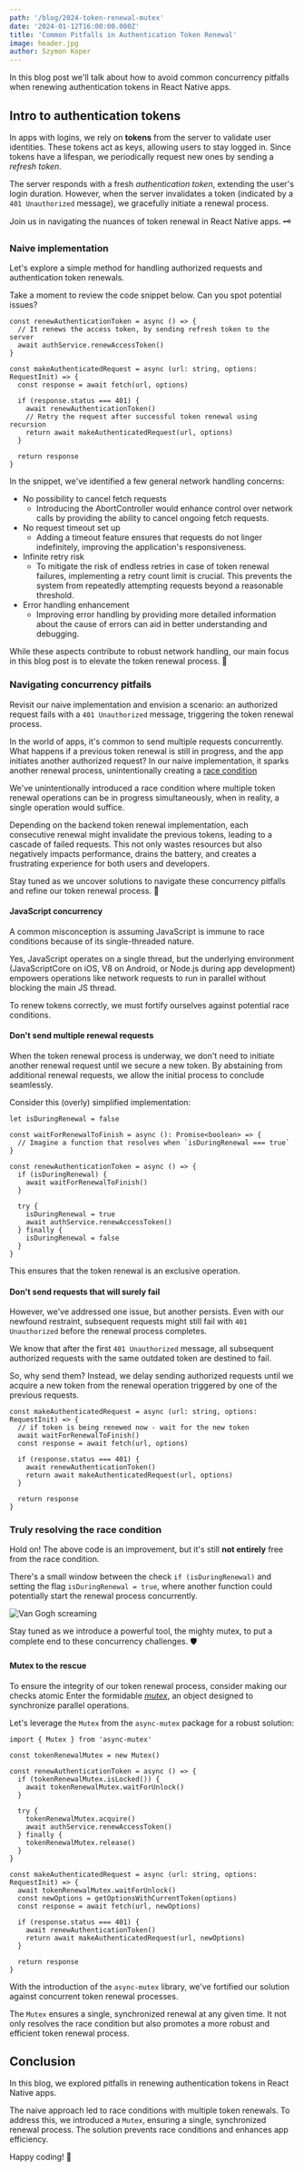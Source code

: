 ```yaml
---
path: '/blog/2024-token-renewal-mutex'
date: '2024-01-12T16:00:00.000Z'
title: 'Common Pitfalls in Authentication Token Renewal'
image: header.jpg
author: Szymon Koper
---
```


In this blog post we'll talk about how to avoid common concurrency pitfalls when renewing authentication tokens in React Native apps.


## Intro to authentication tokens

In apps with logins, we rely on **tokens** from the server to validate user identities.
These tokens act as keys, allowing users to stay logged in.
Since tokens have a lifespan, we periodically request new ones by sending a _refresh token_.

The server responds with a fresh _authentication token_, extending the user's login duration.
However, when the server invalidates a token (indicated by a `401 Unauthorized` message), we gracefully initiate a renewal process.

Join us in navigating the nuances of token renewal in React Native apps. 🗝️


### Naive implementation

Let's explore a simple method for handling authorized requests and authentication token renewals.

Take a moment to review the code snippet below. Can you spot potential issues?

```tsx
const renewAuthenticationToken = async () => {
  // It renews the access token, by sending refresh token to the server
  await authService.renewAccessToken()
}

const makeAuthenticatedRequest = async (url: string, options: RequestInit) => {
  const response = await fetch(url, options)

  if (response.status === 401) {
    await renewAuthenticationToken()
    // Retry the request after successful token renewal using recursion
    return await makeAuthenticatedRequest(url, options)
  }

  return response
}
```

In the snippet, we've identified a few general network handling concerns:

 - No possibility to cancel fetch requests
   - Introducing the AbortController would enhance control over network calls by providing the ability to cancel ongoing fetch requests.
 - No request timeout set up
   - Adding a timeout feature ensures that requests do not linger indefinitely, improving the application's responsiveness.
 - Infinite retry risk
   - To mitigate the risk of endless retries in case of token renewal failures, implementing a retry count limit is crucial. This prevents the system from repeatedly attempting requests beyond a reasonable threshold.
 - Error handling enhancement
   - Improving error handling by providing more detailed information about the cause of errors can aid in better understanding and debugging.

While these aspects contribute to robust network handling, our main focus in this blog post is to elevate the token renewal process. 🚀


### Navigating concurrency pitfails

Revisit our naive implementation and envision a scenario: an authorized request fails with a `401 Unauthorized` message, triggering the token renewal process.

In the world of apps, it's common to send multiple requests concurrently.
What happens if a previous token renewal is still in progress, and the app initiates another authorized request?
In our naive implementation, it sparks another renewal process, unintentionally creating a [race condition](https://en.wikipedia.org/wiki/Race_condition)

We've unintentionally introduced a race condition where multiple token renewal operations can be in progress simultaneously, when in reality, a single operation would suffice.

Depending on the backend token renewal implementation, each consecutive renewal might invalidate the previous tokens, leading to a cascade of failed requests.
This not only wastes resources but also negatively impacts performance, drains the battery, and creates a frustrating experience for both users and developers.

Stay tuned as we uncover solutions to navigate these concurrency pitfalls and refine our token renewal process. 🚧


#### JavaScript concurrency

A common misconception is assuming JavaScript is immune to race conditions because of its single-threaded nature.

Yes, JavaScript operates on a single thread, but the underlying environment (JavaScriptCore on iOS, V8 on Android, or Node.js during app development) empowers operations like network requests to run in parallel without blocking the main JS thread.

To renew tokens correctly, we must fortify ourselves against potential race conditions.


#### Don't send multiple renewal requests

When the token renewal process is underway, we don't need to initiate another renewal request until we secure a new token.
By abstaining from additional renewal requests, we allow the initial process to conclude seamlessly.

Consider this (overly) simplified implementation:

```tsx{1,3-5,8-10,13,16}
let isDuringRenewal = false

const waitForRenewalToFinish = async (): Promise<boolean> => {
  // Imagine a function that resolves when `isDuringRenewal === true`
}

const renewAuthenticationToken = async () => {
  if (isDuringRenewal) {   
    await waitForRenewalToFinish()
  }

  try {
    isDuringRenewal = true
    await authService.renewAccessToken()
  } finally {
    isDuringRenewal = false
  }
}
```

This ensures that the token renewal is an exclusive operation.

#### Don't send requests that will surely fail

However, we've addressed one issue, but another persists.
Even with our newfound restraint, subsequent requests might still fail with `401 Unauthorized` before the renewal process completes.

We know that after the first `401 Unauthorized` message, all subsequent authorized requests with the same outdated token are destined to fail.

So, why send them?
Instead, we delay sending authorized requests until we acquire a new token from the renewal operation triggered by one of the previous requests.

```tsx{2-3}
const makeAuthenticatedRequest = async (url: string, options: RequestInit) => {
  // if token is being renewed now - wait for the new token
  await waitForRenewalToFinish()
  const response = await fetch(url, options)

  if (response.status === 401) {
    await renewAuthenticationToken()
    return await makeAuthenticatedRequest(url, options)
  }

  return response
}
```

### Truly resolving the race condition

Hold on!
The above code is an improvement, but it's still **not entirely** free from the race condition.

There's a small window between the check `if (isDuringRenewal)` and setting the flag `isDuringRenewal = true`, where another function could potentially start the renewal process concurrently.

![Van Gogh screaming](./vangoghscream.jpg "RN developer happily resolving race conditions")

Stay tuned as we introduce a powerful tool, the mighty mutex, to put a complete end to these concurrency challenges. 🛡️


#### Mutex to the rescue

To ensure the integrity of our token renewal process, consider making our checks atomic
Enter the formidable [_mutex_](https://www.npmjs.com/package/async-mutex), an object designed to synchronize parallel operations.

Let's leverage the `Mutex` from the `async-mutex` package for a robust solution:

```tsx{1,3,6-8,11,14,19-20}
import { Mutex } from 'async-mutex'

const tokenRenewalMutex = new Mutex()

const renewAuthenticationToken = async () => {
  if (tokenRenewalMutex.isLocked()) {
    await tokenRenewalMutex.waitForUnlock()
  }

  try {
    tokenRenewalMutex.acquire()
    await authService.renewAccessToken()
  } finally {
    tokenRenewalMutex.release()
  }
}

const makeAuthenticatedRequest = async (url: string, options: RequestInit) => {
  await tokenRenewalMutex.waitForUnlock()
  const newOptions = getOptionsWithCurrentToken(options)
  const response = await fetch(url, newOptions)

  if (response.status === 401) {
    await renewAuthenticationToken()
    return await makeAuthenticatedRequest(url, newOptions)
  }

  return response
}
```

With the introduction of the `async-mutex` library, we've fortified our solution against concurrent token renewal processes.

The `Mutex` ensures a single, synchronized renewal at any given time. It not only resolves the race condition but also promotes a more robust and efficient token renewal process.


## Conclusion

In this blog, we explored pitfalls in renewing authentication tokens in React Native apps.

The naive approach led to race conditions with multiple token renewals.
To address this, we introduced a `Mutex`, ensuring a single, synchronized renewal process.
The solution prevents race conditions and enhances app efficiency. 

Happy coding! 🚀
